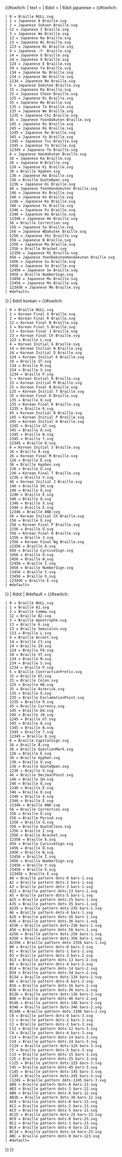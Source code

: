 {{#switch:{{lc:{{{type|}}}}}
| text =<!-- (unexpected, no file needed) -->
| 8dot = {{Braille cell/dot-id2filename-8dot|dot-id={{{dot-id|}}}}}
| 6dot japanese = {{#switch:{{{dot-id|}}}<!-- colored -->
 | 0 = Braille NULL.svg
 | 1 = Japanese A Braille.svg
 | 2 = Japanese Sokuon Braille.svg
 | 12 = Japanese I Braille.svg
 | 3 = Japanese Wa Braille.svg
 | 13 = Japanese Na Braille.svg
 | 23 = Japanese Wi Braille.svg
 | 123 = Japanese Ni Braille.svg
 | 4 = Japanese -Y- Braille.svg
 | 14 = Japanese U Braille.svg
 | 24 = Japanese O Braille.svg
 | 124 = Japanese E Braille.svg
 | 34 = Japanese Ya Braille.svg
 | 134 = Japanese Nu Braille.svg
 | 234 = Japanese No Braille.svg
 | 1234 = Japanese Ne Braille.svg
 | 5 = Japanese Dakuten Braille.svg
 | 15 = Japanese Ra Braille.svg
 | 25 = Japanese Choon Braille.svg
 | 125 = Japanese Ri Braille.svg
 | 35 = Japanese Wo Braille.svg
 | 135 = Japanese Ta Braille.svg
 | 235 = Japanese We Braille.svg
 | 1235 = Japanese Chi Braille.svg
 | 45 = Japanese YoonDakuten Braille.svg
 | 145 = Japanese Ru Braille.svg
 | 245 = Japanese Ro Braille.svg
 | 1245 = Japanese Re Braille.svg
 | 345 = Japanese Yo Braille.svg
 | 1345 = Japanese Tsu Braille.svg
 | 2345 = Japanese To Braille.svg
 | 12345 = Japanese Te Braille.svg
 | 6 = Japanese Handakuten Braille.svg
 | 16 = Japanese Ka Braille.svg
 | 26 = Japanese W Braille.svg
 | 126 = Japanese Ki Braille.svg
 | 36 = Braille Hyphen.svg
 | 136 = Japanese Ha Braille.svg
 | 236 = Braille QuoteOpen.svg
 | 1236 = Japanese Hi Braille.svg
 | 46 = Japanese YoonHandakuten Braille.svg
 | 146 = Japanese Ku Braille.svg
 | 246 = Japanese Ko Braille.svg
 | 1246 = Japanese Ke Braille.svg
 | 346 = Japanese Yu Braille.svg
 | 1346 = Japanese Fu Braille.svg
 | 2346 = Japanese Ho Braille.svg
 | 12346 = Japanese He Braille.svg
 | 56 = Braille Correction.svg
 | 156 = Japanese Sa Braille.svg
 | 256 = Japanese WDakuten Braille.svg
 | 1256 = Japanese Shi Braille.svg
 | 356 = Japanese N Braille.svg
 | 1356 = Japanese Ma Braille.svg
 | 2356 = Braille Bracket.svg
 | 12356 = Japanese Mi Braille.svg
 | 456 = Japanese YoonDakutenHandakuten Braille.svg
 | 1456 = Japanese Su Braille.svg
 | 2456 = Japanese So Braille.svg
 | 12456 = Japanese Se Braille.svg
 | 3456 = Braille NumberSign.svg
 | 13456 = Japanese Mu Braille.svg
 | 23456 = Japanese Mo Braille.svg
 | 123456 = Japanese Me Braille.svg
 | #default={{braille cell/dot-id2filename-8dot|dot-id={{{dot-id|}}}}}
}}
| 6dot korean = {{#switch:{{{dot-id|}}}<!-- colored -->
 | 0 = Braille NULL.svg
 | 1 = Korean Final G Braille.svg
 | 2 = Korean Final R Braille.svg
 | 12 = Korean Final B Braille.svg
 | 3 = Korean Final S Braille.svg
 | 13 = Korean Final J Braille.svg
 | 23 = Korean Final Ch Braille.svg
 | 123 = Braille L.svg
 | 4 = Korean Initial G Braille.svg
 | 14 = Korean Initial N Braille.svg
 | 24 = Korean Initial D Braille.svg
 | 124 = Korean Initial K Braille.svg
 | 34 = Braille ST.svg
 | 134 = Braille M.svg
 | 234 = Braille S.svg
 | 1234 = Braille P.svg
 | 5 = Korean Initial R Braille.svg
 | 15 = Korean Initial M Braille.svg
 | 25 = Korean Final N Braille.svg
 | 125 = Korean Initial T Braille.svg
 | 35 = Korean Final D Braille.svg
 | 135 = Braille O.svg
 | 235 = Korean Final K Braille.svg
 | 1235 = Braille R.svg
 | 45 = Korean Initial B Braille.svg
 | 145 = Korean Initial P Braille.svg
 | 245 = Korean Initial H Braille.svg
 | 1245 = Braille G7.svg
 | 345 = Braille Ä.svg
 | 1345 = Braille N.svg
 | 2345 = Braille T.svg
 | 12345 = Braille Q.svg
 | 6 = Korean Initial S Braille.svg
 | 16 = Braille Å.svg
 | 26 = Korean Final M Braille.svg
 | 126 = Braille Ê.svg
 | 36 = Braille Hyphen.svg
 | 136 = Braille U.svg
 | 236 = Korean Final T Braille.svg
 | 1236 = Braille V.svg
 | 46 = Korean Initial J Braille.svg
 | 146 = Braille SH.svg
 | 246 = Braille Ö.svg
 | 1246 = Braille Ë.svg
 | 346 = Braille Ò.svg
 | 1346 = Braille X.svg
 | 2346 = Braille È.svg
 | 12346 = Braille AND.svg
 | 56 = Korean Initial Ch Braille.svg
 | 156 = Braille Û.svg
 | 256 = Korean Final P Braille.svg
 | 1256 = Braille Ü.svg
 | 356 = Korean Final H Braille.svg
 | 1356 = Braille Z.svg
 | 2356 = Korean Final Ng Braille.svg
 | 12356 = Braille À.svg
 | 456 = Braille CursiveSign.svg
 | 1456 = Braille Ô.svg
 | 2456 = Braille W.svg
 | 12456 = Braille Ï.svg
 | 3456 = Braille NumberSign.svg
 | 13456 = Braille Y.svg
 | 23456 = Braille Ù.svg
 | 123456 = Braille É.svg
 | #default={{braille cell/dot-id2filename-8dot|dot-id={{{dot-id|}}}}}
}}
| 6dot | #default = {{#switch:{{uc:{{{dot-id|}}}}}
 | 0 = Braille NULL.svg
 | 1 = Braille A1.svg
 | 2 = Braille Comma.svg
 | 12 = Braille B2.svg
 | 3 = Braille Apostrophe.svg
 | 13 = Braille K.svg
 | 23 = Braille Semicolon.svg
 | 123 = Braille L.svg
 | 4 = Braille Accent.svg
 | 14 = Braille C3.svg
 | 24 = Braille I9.svg
 | 124 = Braille F6.svg
 | 34 = Braille ST.svg
 | 134 = Braille M.svg
 | 234 = Braille S.svg
 | 1234 = Braille P.svg
 | 5 = Braille ContractionPrefix.svg
 | 15 = Braille E5.svg
 | 25 = Braille Colon.svg
 | 125 = Braille H8.svg
 | 35 = Braille Asterisk.svg
 | 135 = Braille O.svg
 | 235 = Braille ExclamationPoint.svg
 | 1235 = Braille R.svg
 | 45 = Braille Currency.svg
 | 145 = Braille D4.svg
 | 245 = Braille J0.svg
 | 1245 = Braille G7.svg
 | 345 = Braille Ä.svg
 | 1345 = Braille N.svg
 | 2345 = Braille T.svg
 | 12345 = Braille Q.svg
 | 6 = Braille CapitalSign.svg
 | 16 = Braille Å.svg
 | 26 = Braille QuestionMark.svg
 | 126 = Braille Ê.svg
 | 36 = Braille Hyphen.svg
 | 136 = Braille U.svg
 | 236 = Braille QuoteOpen.svg
 | 1236 = Braille V.svg
 | 46 = Braille DecimalPoint.svg
 | 146 = Braille SH.svg
 | 246 = Braille Ö.svg
 | 1246 = Braille Ë.svg
 | 346 = Braille Ò.svg
 | 1346 = Braille X.svg
 | 2346 = Braille È.svg
 | 12346 = Braille AND.svg
 | 56 = Braille Correction.svg
 | 156 = Braille Û.svg
 | 256 = Braille Period.svg
 | 1256 = Braille Ü.svg
 | 356 = Braille QuoteClose.svg
 | 1356 = Braille Z.svg
 | 2356 = Braille Bracket.svg
 | 12356 = Braille À.svg
 | 456 = Braille CursiveSign.svg
 | 1456 = Braille Ô.svg
 | 2456 = Braille W.svg
 | 12456 = Braille Ï.svg
 | 3456 = Braille NumberSign.svg
 | 13456 = Braille Y.svg
 | 23456 = Braille Ù.svg
 | 123456 = Braille É.svg
 | A0 = Braille pattern dots-0 bars-1.svg
 | A2 = Braille pattern dots-2 bars-1.svg
 | A3 = Braille pattern dots-3 bars-1.svg
 | A23 = Braille pattern dots-23 bars-1.svg
 | A5 = Braille pattern dots-5 bars-1.svg
 | A25 = Braille pattern dots-25 bars-1.svg
 | A35 = Braille pattern dots-35 bars-1.svg
 | A235 = Braille pattern dots-235 bars-1.svg
 | A6 = Braille pattern dots-6 bars-1.svg
 | A26 = Braille pattern dots-26 bars-1.svg
 | A36 = Braille pattern dots-36 bars-1.svg
 | A236 = Braille pattern dots-236 bars-1.svg
 | A56 = Braille pattern dots-56 bars-1.svg
 | A256 = Braille pattern dots-256 bars-1.svg
 | A356 = Braille pattern dots-356 bars-1.svg
 | A2356 = Braille pattern dots-2356 bars-1.svg
 | B0 = Braille pattern dots-0 bars-2.svg
 | B1 = Braille pattern dots-1 bars-2.svg
 | B3 = Braille pattern dots-3 bars-2.svg
 | B13 = Braille pattern dots-13 bars-2.svg
 | B4 = Braille pattern dots-4 bars-2.svg
 | B14 = Braille pattern dots-14 bars-2.svg
 | B34 = Braille pattern dots-34 bars-2.svg
 | B134 = Braille pattern dots-134 bars-2.svg
 | B6 = Braille pattern dots-6 bars-2.svg
 | B16 = Braille pattern dots-16 bars-2.svg
 | B36 = Braille pattern dots-36 bars-2.svg
 | B136 = Braille pattern dots-136 bars-2.svg
 | B46 = Braille pattern dots-46 bars-2.svg
 | B146 = Braille pattern dots-146 bars-2.svg
 | B346 = Braille pattern dots-346 bars-2.svg
 | B1346 = Braille pattern dots-1346 bars-2.svg
 | C0 = Braille pattern dots-0 bars-3.svg
 | C1 = Braille pattern dots-1 bars-3.svg
 | C2 = Braille pattern dots-2 bars-3.svg
 | C12 = Braille pattern dots-12 bars-3.svg
 | C4 = Braille pattern dots-4 bars-3.svg
 | C14 = Braille pattern dots-14 bars-3.svg
 | C24 = Braille pattern dots-24 bars-3.svg
 | C124 = Braille pattern dots-124 bars-3.svg
 | C5 = Braille pattern dots-5 bars-3.svg
 | C15 = Braille pattern dots-15 bars-3.svg
 | C25 = Braille pattern dots-25 bars-3.svg
 | C125 = Braille pattern dots-125 bars-3.svg
 | C45 = Braille pattern dots-45 bars-3.svg
 | C145 = Braille pattern dots-145 bars-3.svg
 | C245 = Braille pattern dots-245 bars-3.svg
 | C1245 = Braille pattern dots-1245 bars-3.svg
 | AB0 = Braille pattern dots-0 bars-12.svg
 | AB3 = Braille pattern dots-3 bars-12.svg
 | AB6 = Braille pattern dots-6 bars-12.svg
 | AB36 = Braille pattern dots-36 bars-12.svg
 | AC0 = Braille pattern dots-0 bars-13.svg
 | AC2 = Braille pattern dots-2 bars-13.svg
 | AC5 = Braille pattern dots-5 bars-13.svg
 | AC25 = Braille pattern dots-25 bars-13.svg
 | BC0 = Braille pattern dots-0 bars-23.svg
 | BC1 = Braille pattern dots-1 bars-23.svg
 | BC4 = Braille pattern dots-4 bars-23.svg
 | BC14 = Braille pattern dots-14 bars-23.svg
 | ABC = Braille pattern dots-0 bars-123.svg
 | #default={{braille cell/dot-id2filename-8dot|dot-id={{{dot-id|}}}}}
}}
}}